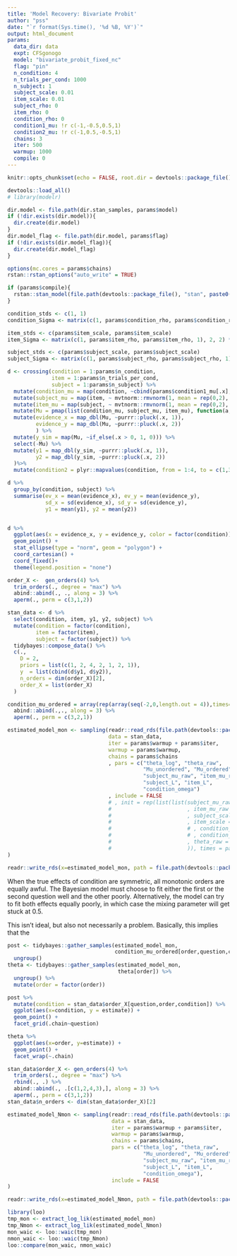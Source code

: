 ```yaml
---
title: 'Model Recovery: Bivariate Probit'
author: "pss"
date: "`r format(Sys.time(), '%d %B, %Y')`"
output: html_document
params:
  data_dir: data
  expt: CFSgonogo
  model: "bivariate_probit_fixed_nc"
  flag: "pin"
  n_condition: 4
  n_trials_per_cond: 1000
  n_subject: 1
  subject_scale: 0.01
  item_scale: 0.01
  subject_rho: 0
  item_rho: 0
  condition_rho: 0
  condition1_mu: !r c(-1,-0.5,0.5,1)
  condition2_mu: !r c(-1,0.5,-0.5,1)
  chains: 3
  iter: 500
  warmup: 1000
  compile: 0
---
```


```r
knitr::opts_chunk$set(echo = FALSE, root.dir = devtools::package_file(), message = FALSE, warning = FALSE, fig.width = 7, fig.asp = 1, cache = FALSE, cache.path = paste0(file.path(devtools::package_file(), "output", "cache", params$model, params$flag, params$participant), .Platform$file.sep), fig.path = paste0(file.path(devtools::package_file(), "output", "figures", params$model, params$flag), .Platform$file.sep) )

devtools::load_all()
# library(modelr)

dir.model <- file.path(dir.stan_samples, params$model)
if (!dir.exists(dir.model)){
  dir.create(dir.model)
}
dir.model_flag <- file.path(dir.model, params$flag)
if (!dir.exists(dir.model_flag)){
  dir.create(dir.model_flag)
}

options(mc.cores = params$chains)
rstan::rstan_options("auto_write" = TRUE)

if (params$compile){
  rstan::stan_model(file.path(devtools::package_file(), "stan", paste0(params$model, ".stan")))
}

condition_stds <- c(1, 1)
condition_Sigma <- matrix(c(1, params$condition_rho, params$condition_rho, 1), 2, 2) * (condition_stds %*% t(condition_stds))

item_stds <- c(params$item_scale, params$item_scale)
item_Sigma <- matrix(c(1, params$item_rho, params$item_rho, 1), 2, 2) * (item_stds %*% t(item_stds))

subject_stds <- c(params$subject_scale, params$subject_scale)
subject_Sigma <- matrix(c(1, params$subject_rho, params$subject_rho, 1), 2, 2) * (subject_stds %*% t(subject_stds))

d <- crossing(condition = 1:params$n_condition,
              item = 1:params$n_trials_per_cond,
              subject = 1:params$n_subject) %>%
  mutate(condition_mu = map(condition, ~cbind(params$condition1_mu[.x], params$condition2_mu[.x]))) %>%
  mutate(subject_mu = map(item, ~ mvtnorm::rmvnorm(1, mean = rep(0,2), sigma = subject_Sigma))) %>%
  mutate(item_mu = map(subject, ~ mvtnorm::rmvnorm(1, mean = rep(0,2), sigma = item_Sigma))) %>%
  mutate(Mu = pmap(list(condition_mu, subject_mu, item_mu), function(a,b,c) mvtnorm::rmvnorm(1, mean = a + b + c, sigma = condition_Sigma) )) %>%
  mutate(evidence_x = map_dbl(Mu, ~purrr::pluck(.x, 1)),
         evidence_y = map_dbl(Mu, ~purrr::pluck(.x, 2))
         ) %>%
  mutate(y_sim = map(Mu, ~if_else(.x > 0, 1, 0))) %>%
  select(-Mu) %>%
  mutate(y1 = map_dbl(y_sim, ~purrr::pluck(.x, 1)),
         y2 = map_dbl(y_sim, ~purrr::pluck(.x, 2))
  )%>%
  mutate(condition2 = plyr::mapvalues(condition, from = 1:4, to = c(1,3,2,4)))

```

```r

d %>%
  group_by(condition, subject) %>%
  summarise(ev_x = mean(evidence_x), ev_y = mean(evidence_y),
            sd_x = sd(evidence_x), sd_y = sd(evidence_y),
            y1 = mean(y1), y2 = mean(y2))



```



```r

d %>%
  ggplot(aes(x = evidence_x, y = evidence_y, color = factor(condition))) +
  geom_point() +
  stat_ellipse(type = "norm", geom = "polygon") +
  coord_cartesian() +
  coord_fixed()+
  theme(legend.position = "none")

```

```r
order_X <-  gen_orders(4) %>%
  trim_orders(., degree = "max") %>%
  abind::abind(., ., along = 3) %>%
  aperm(., perm = c(3,1,2))

stan_data <- d %>%
  select(condition, item, y1, y2, subject) %>%
  mutate(condition = factor(condition),
         item = factor(item),
         subject = factor(subject)) %>%
  tidybayes::compose_data() %>%
  c(.,
    D = 2,
    priors = list(c(1, 2, 4, 2, 1, 2, 1)),
    y  = list(cbind(d$y1, d$y2)),
    n_orders = dim(order_X)[2],
    order_X = list(order_X)
  )

condition_mu_ordered = array(rep(array(seq(-2,0,length.out = 4)),times=2), dim=c(4,2)) %>%
  abind::abind(.,., along = 3) %>%
  aperm(., perm = c(3,2,1))

estimated_model_mon <- sampling(readr::read_rds(file.path(devtools::package_file(), "stan", paste0(params$model, ".rds"))), 
                                data = stan_data, 
                                iter = params$warmup + params$iter,
                                warmup = params$warmup,
                                chains = params$chains
                                , pars = c("theta_log", "theta_raw",
                                           "Mu_unordered", "Mu_ordered",
                                           "subject_mu_raw", "item_mu_raw", "subject_mu", "item_mu",
                                           "subject_L", "item_L",
                                           "condition_omega")
                                , include = FALSE
                                # , init = rep(list(list(subject_mu_raw = matrix(0,2,params$n_subject)
                                #                        , item_mu_raw = matrix(0,2,params$n_trials_per_cond)
                                #                        , subject_scale = c(1,1)
                                #                        , item_scale = c(1,1)
                                #                        # , condition_mu_ordered = condition_mu_ordered
                                #                        # , condition_omega = array(0, dim = c(4,2,2))
                                #                        , theta_raw = array(0, dim = stan_data$n_orders-1)
                                #                        )), times = params$chains)
)

readr::write_rds(x=estimated_model_mon, path = file.path(devtools::package_file(), "output", "data", params$model, params$flag, "data_mon.rds"))

```


When the true effects of condition are symmetric, all monotonic orders are equally awful. The Bayesian model must choose to fit either the first or the second question well and the other poorly. Alternatively, the model can try to fit both effects equally poorly, in which case the mixing parameter will get stuck at 0.5.

This isn't ideal, but also not necessarily a problem. Basically, this implies that the 

```r

post <- tidybayes::gather_samples(estimated_model_mon,
                                  condition_mu_ordered[order,question,condition]) %>%
  ungroup()
theta <- tidybayes::gather_samples(estimated_model_mon,
                                   theta[order]) %>%
  ungroup() %>%
  mutate(order = factor(order))

post %>%
  mutate(condition = stan_data$order_X[question,order,condition]) %>%
  ggplot(aes(x=condition, y = estimate)) +
  geom_point() +
  facet_grid(.chain~question)

theta %>%
  ggplot(aes(x=order, y=estimate)) +
  geom_point() +
  facet_wrap(~.chain)
```



```r
stan_data$order_X <- gen_orders(4) %>%
  trim_orders(., degree = "max") %>%
  rbind(., .) %>%
  abind::abind(., .[c(1,2,4,3),], along = 3) %>%
  aperm(., perm = c(3,1,2))
stan_data$n_orders <- dim(stan_data$order_X)[2]

estimated_model_Nmon <- sampling(readr::read_rds(file.path(devtools::package_file(), "stan", paste0(params$model, ".rds"))), 
                                 data = stan_data, 
                                 iter = params$warmup + params$iter,
                                 warmup = params$warmup,
                                 chains = params$chains,
                                 pars = c("theta_log", "theta_raw",
                                           "Mu_unordered", "Mu_ordered",
                                           "subject_mu_raw", "item_mu_raw", "subject_mu", "item_mu",
                                           "subject_L", "item_L",
                                           "condition_omega"),
                                 include = FALSE
)

readr::write_rds(x=estimated_model_Nmon, path = file.path(devtools::package_file(), "output", "data", params$model, params$flag, "data_Nmon.rds"))

```


```r
library(loo)
tmp_mon <- extract_log_lik(estimated_model_mon)
tmp_Nmon <- extract_log_lik(estimated_model_Nmon)
mon_waic <- loo::waic(tmp_mon)
nmon_waic <- loo::waic(tmp_Nmon)
loo::compare(mon_waic, nmon_waic)
```


